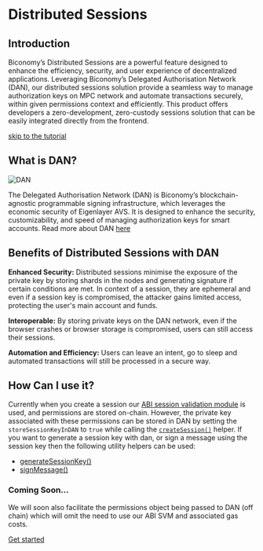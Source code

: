 # Distributed Sessions

## Introduction

Biconomy’s Distributed Sessions are a powerful feature designed to enhance the efficiency, security, and user experience of decentralized applications. Leveraging Biconomy’s Delegated Authorisation Network (DAN), our distributed sessions solution provide a seamless way to manage authorization keys on MPC network and automate transactions securely, within given permissions context and efficiently. This product offers developers a zero-development, zero-custody sessions solution that can be easily integrated directly from the frontend.

[skip to the tutorial](/smartAccountsV2/tutorials/sessions/createSession)

## What is DAN?

![DAN](/dan.png)

The Delegated Authorisation Network (DAN) is Biconomy’s blockchain-agnostic programmable signing infrastructure, which leverages the economic security of Eigenlayer AVS. It is designed to enhance the security, customizability, and speed of managing authorization keys for smart accounts. Read more about DAN [here](https://www.biconomy.io/post/introducing-dan-the-programmable-authorisation-network-for-ai-agents)

## Benefits of Distributed Sessions with DAN

**Enhanced Security:** Distributed sessions minimise the exposure of the private key by storing shards in the nodes and generating signature if certain conditions are met. In context of a session, they are ephemeral and even if a session key is compromised, the attacker gains limited access, protecting the user's main account and funds.

**Interoperable:** By storing private keys on the DAN network, even if the browser crashes or browser storage is compromised, users can still access their sessions.

**Automation and Efficiency:** Users can leave an intent, go to sleep and automated transactions will still be processed in a secure way.

## How Can I use it?

Currently when you create a session our [ABI session validation module](/smartAccountsV2/modules/sessions/abiSessionValidationModule) is used, and permissions are stored on-chain. However, the private key associated with these permissions can be stored in DAN by setting the `storeSessionKeyInDAN` to `true` while calling the [`createSession()`](/smartAccountsV2/tutorials/sessions/createSession) helper.
If you want to generate a session key with dan, or sign a message using the session key then the following utility helpers can be used:

- [generateSessionKey()](/smartAccountsV2/tutorials/utils/DAN/generateSessionKey)
- [signMessage()](/smartAccountsV2/tutorials/utils/DAN/signMessage)

### Coming Soon...

We will soon also facilitate the permissions object being passed to DAN (off chain) which will omit the need to use our ABI SVM and associated gas costs. 

[Get started](/smartAccountsV2/tutorials/sessions/createSession)